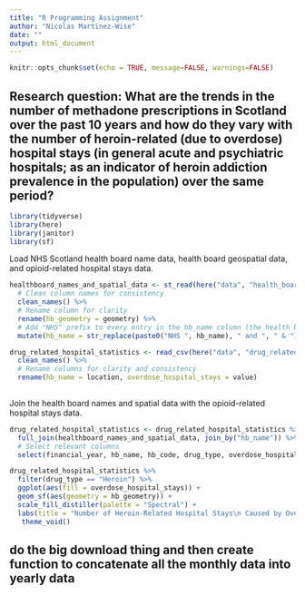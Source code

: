 ```yaml
---
title: "R Programming Assignment"
author: "Nicolas Martinez-Wise"
date: ""
output: html_document
---
```


```r
knitr::opts_chunk$set(echo = TRUE, message=FALSE, warnings=FALSE)
```

## Research question: What are the trends in the number of methadone prescriptions in Scotland over the past 10 years and how do they vary with the number of heroin-related (due to overdose) hospital stays (in general acute and psychiatric hospitals; as an indicator of heroin addiction prevalence in the population) over the same period?

```r

library(tidyverse)
library(here)
library(janitor)
library(sf)

```

Load NHS Scotland health board name data, health board geospatial data, and opioid-related hospital stays data.
```r

healthboard_names_and_spatial_data <- st_read(here("data", "health_board_spatial_data", "NHS_healthboards_2019.shp")) %>%
  # Clean column names for consistency
  clean_names() %>% 
  # Rename column for clarity 
  rename(hb_geometry = geometry) %>%
  # Add "NHS" prefix to every entry in the hb_name column (the health board names) and change " and " to " & "
  mutate(hb_name = str_replace(paste0("NHS ", hb_name), " and ", " & "))

drug_related_hospital_statistics <- read_csv(here("data", "drug_related_hospital_statistics.csv")) %>% 
  clean_names() %>% 
  # Rename columns for clarity and consistency
  rename(hb_name = location, overdose_hospital_stays = value) 
  
```

Join the health board names and spatial data with the opioid-related hospital stays data.
```r

drug_related_hospital_statistics <- drug_related_hospital_statistics %>%
  full_join(healthboard_names_and_spatial_data, join_by("hb_name")) %>%
  # Select relevant columns
  select(financial_year, hb_name, hb_code, drug_type, overdose_hospital_stays, hb_geometry)

drug_related_hospital_statistics %>% 
  filter(drug_type == "Heroin") %>%
  ggplot(aes(fill = overdose_hospital_stays)) +
  geom_sf(aes(geometry = hb_geometry)) +
  scale_fill_distiller(palette = "Spectral") +
  labs(title = "Number of Heroin-Related Hospital Stays\n Caused by Overdose across Health Boards") + 
   theme_void() 

```
## do the big download thing and then create function to concatenate all the monthly data into yearly data

